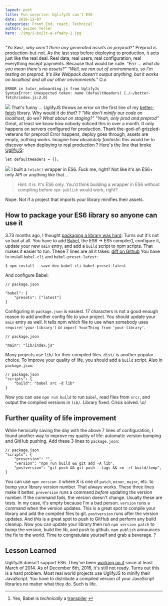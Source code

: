 ```yaml
---
layout: post
title: Fun surprise: UglifyJS can't ES6
date: 2016-12-07
categories: Front End, react, Technical
author: Swizec Teller
hero: ./img/i-built-a-sfaehy-1.jpg
---
```


_"Yo Swiz, why aren't there any generated assets on preprod?"_ Preprod is production-but-not. As the last step before deploying to production, it acts just like the real deal. Real data, real users, real configuration, real everything except payments. Because that would be rude. _"Errr ... what do you mean there's no assets?"_ _"Well, we ran out of environments, so I'm testing on preprod. It's like Webpack doesn't output anything, but it works on localhost and all our other environments."_ O.o

    ERROR in tutor_onboarding.js from UglifyJs
    SyntaxError: Unexpected token: name (defaultHeaders) [./~/better-fetch/index.js:2,0]

![](./img/Screen-Shot-2016-12-07-at-00.15.52.png) That's funny ... UglifyJS throws an error on the first line of my [better-fetch](https://swizec.com/blog/a-tiny-es6-fetch-wrapper/swizec/7177) library. Why would it do _that_? ? _"We don't minify our code on localhost, do we? What about on staging?"_ _"Yeah, only prod and preprod"_ Great, at least we know how nobody noticed this in over a month. It only happens on servers configured for production. Thank the-god-of-grizzled-veterans for preprod! Error happens, deploy goes through, assets are empty, nothing works. Imagine how _absolutely fantastic_ this would be to discover when deploying to real production ? Here's the line that broke [UglifyJS](https://github.com/mishoo/UglifyJS2):

    let defaultHeaders = {};

![](./img/i-built-a-sfaehy.jpg) I built a `fetch()` wrapper in ES6. Fuck me, right? Not like it's an ES6+ only API or anything like that…

> Hint: it is. It's ES6 only. You'd think building a wrapper in ES6 without compiling before `npm publish` would work, right?

Nope. Not if a project that imports your library minifies their assets.

## How to package your ES6 library so anyone can use it

3.73 months ago, I thought [packaging a library was hard](https://swizec.com/blog/livecoding-19-its-hard-to-package-a-library/swizec/6927). Turns out it's not so bad at all. You have to add [Babel](https://babeljs.io/), the ES6 -> ES5 compiler[1](#fn1), configure it, update your new `main` entry, and add a `build` script to npm scripts. That makes it easier to run. These 7 lines are all it takes: [diff on Github](https://github.com/Swizec/better-fetch/commit/9c7c6e2afc660ea9a35bc73a14d15aedc7f47b04) You have to install `babel-cli` and `babel-preset-latest`:

    $ npm install --save-dev babel-cli babel-preset-latest

And configure Babel:

    // package.json

    "babel": {
        "presets": ["latest"]
    }

Configuring in `package.json` is easiest. 17 characters is not a good enough reason to add another config file to your project. You should update your `main` entry as well. It tells npm which file to use when somebody uses `require('your-library')` or `import YourThing from 'your-library'`.

    // package.json

    "main": "lib/index.js"

Many projects use `lib/` for their compiled files. `dist/` is another popular choice. To improve your quality of life, you should add a `build` script. Also in `package.json`:

    // package.json
    "scripts": {
        "build": "babel src -d lib"
    }

Now you can use `npm run build` to run `babel`, read files from `src/`, and output the compiled versions in `lib/`. Library fixed. Crisis solved. \\o/

## Further quality of life improvement

While heroically saving the day with the above 7 lines of configuration, I found another way to improve my quality of life: automatic version bumping and GitHub pushing. Add these 3 lines to `package.json`:

    // package.json
    "scripts": {
        "preversion": "",
        "version": "npm run build && git add -A lib",
        "postversion": "git push && git push --tags && rm -rf build/temp",
    }

You can use `npm version X` where X is one of `patch`, `minor`, `major`, etc. to bump your library version number. That always works. These three lines make it better. `preversion` runs a command _before_ updating the version number. If the command fails, the version doesn't change. Usually these are tests. In my case, it's empty because I'm a bad person. `version` runs a command when the version updates. This is a great spot to compile your library and add the compiled files to git. `postversion` runs after the version updates. And _this_ is a great spot to push to GitHub and perform any build cleanup. Now you can update your library then run `npm version patch` to bump the version, build the lib, and push to github. `npm publish` announces the fix to the world. Time to congratulate yourself and grab a beverage. ?

## Lesson Learned

UglifyJS doesn't support ES6. They've been [working on it](https://github.com/mishoo/UglifyJS2/issues/448) since at least March of 2014. As of December 6th, 2016, it's still not ready. Turns out this is a hard problem. Most real world projects use UglifyJS to minify their JavaScript. You have to distribute a compiled version of your JavaScript libraries no matter what they do. Such is life.

* * *

1.  Yes, Babel is _technically_ a [transpiler](https://en.wikipedia.org/wiki/Source-to-source_compiler) [↩](#ffn1)
